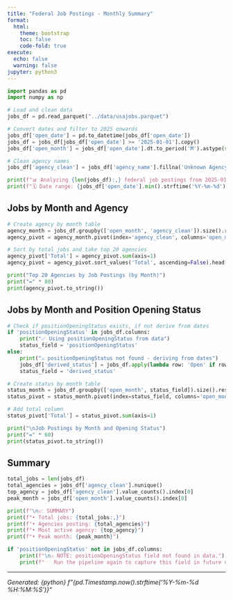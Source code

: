 ```yaml
---
title: "Federal Job Postings - Monthly Summary"
format: 
  html:
    theme: bootstrap
    toc: false
    code-fold: true
execute:
  echo: false
  warning: false
jupyter: python3
---
```


```python
import pandas as pd
import numpy as np

# Load and clean data
jobs_df = pd.read_parquet("../data/usajobs.parquet")

# Convert dates and filter to 2025 onwards
jobs_df['open_date'] = pd.to_datetime(jobs_df['open_date'])
jobs_df = jobs_df[jobs_df['open_date'] >= '2025-01-01'].copy()
jobs_df['open_month'] = jobs_df['open_date'].dt.to_period('M').astype(str)

# Clean agency names
jobs_df['agency_clean'] = jobs_df['agency_name'].fillna('Unknown Agency')

print(f"📊 Analyzing {len(jobs_df):,} federal job postings from 2025-01-01 onwards")
print(f"🗓️ Date range: {jobs_df['open_date'].min().strftime('%Y-%m-%d')} to {jobs_df['open_date'].max().strftime('%Y-%m-%d')}")
```

## Jobs by Month and Agency

```python
# Create agency by month table
agency_month = jobs_df.groupby(['open_month', 'agency_clean']).size().reset_index(name='job_count')
agency_pivot = agency_month.pivot(index='agency_clean', columns='open_month', values='job_count').fillna(0).astype(int)

# Sort by total jobs and take top 20 agencies
agency_pivot['Total'] = agency_pivot.sum(axis=1)
agency_pivot = agency_pivot.sort_values('Total', ascending=False).head(20)

print("Top 20 Agencies by Job Postings (by Month)")
print("=" * 80)
print(agency_pivot.to_string())
```

## Jobs by Month and Position Opening Status

```python
# Check if positionOpeningStatus exists, if not derive from dates
if 'positionOpeningStatus' in jobs_df.columns:
    print("✅ Using positionOpeningStatus from data")
    status_field = 'positionOpeningStatus'
else:
    print("⚠️ positionOpeningStatus not found - deriving from dates")
    jobs_df['derived_status'] = jobs_df.apply(lambda row: 'Open' if row['close_date'] >= pd.Timestamp.now() else 'Closed', axis=1)
    status_field = 'derived_status'

# Create status by month table
status_month = jobs_df.groupby(['open_month', status_field]).size().reset_index(name='job_count')
status_pivot = status_month.pivot(index=status_field, columns='open_month', values='job_count').fillna(0).astype(int)

# Add total column
status_pivot['Total'] = status_pivot.sum(axis=1)

print("\nJob Postings by Month and Opening Status")
print("=" * 60)
print(status_pivot.to_string())
```

## Summary

```python
total_jobs = len(jobs_df)
total_agencies = jobs_df['agency_clean'].nunique()
top_agency = jobs_df['agency_clean'].value_counts().index[0]
peak_month = jobs_df['open_month'].value_counts().index[0]

print(f"\n📈 SUMMARY")
print(f"• Total jobs: {total_jobs:,}")
print(f"• Agencies posting: {total_agencies}")
print(f"• Most active agency: {top_agency}")
print(f"• Peak month: {peak_month}")

if 'positionOpeningStatus' not in jobs_df.columns:
    print(f"\n⚠️ NOTE: positionOpeningStatus field not found in data.")
    print(f"   Run the pipeline again to capture this field in future datasets.")
```

---

*Generated: {python} f"{pd.Timestamp.now().strftime('%Y-%m-%d %H:%M:%S')}"*